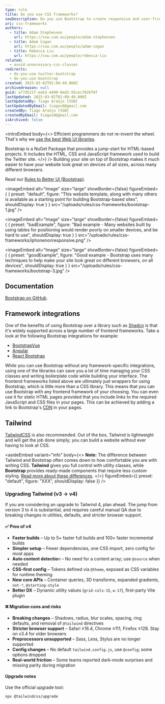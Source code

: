 ```yaml
---
type: rule
title: Do you use CSS frameworks?
seoDescription: Do you use Bootstrap to create responsive and user-friendly websites that adapt to various devices and browsers?
uri: css-frameworks
authors:
  - title: Adam Stephensen
    url: https://ssw.com.au/people/adam-stephensen
  - title: Adam Cogan
    url: https://ssw.com.au/people/adam-cogan
  - title: Rebecca Liu
    url: https://ssw.com.au/people/rebecca-liu
related:
  - avoid-unnecessary-css-classes
redirects:
  - do-you-use-twitter-bootstrap
  - do-you-use-bootstrap
created: 2025-03-02T01:09:49.000Z
archivedreason: null
guid: a77d521f-eab3-4490-9ed2-95cec7026f9f
lastUpdated: 2025-03-02T01:09:49.000Z
lastUpdatedBy: Tiago Araújo [SSW]
lastUpdatedByEmail: tiagov8@gmail.com
createdBy: Tiago Araújo [SSW]
createdByEmail: tiagov8@gmail.com
isArchived: false
---
```

<introEmbed
  body={<>
Efficient programmers do not re-invent the wheel. That's why we [use the best Web UI libraries](/do-you-use-the-best-web-ui-libraries).

Bootstrap is a NuGet Package that provides a jump-start for HTML-based projects. It includes the HTML, CSS and JavaScript framework used to build the Twitter site.
  </>}
/>
Building your site on top of Bootstrap makes it much easier to have your website look great on devices of all sizes, across many different browsers.

Read our [Rules to Better UI (Bootstrap)](/rules-to-better-ui-bootstrap).


<imageEmbed
  alt="Image"
  size="large"
  showBorder={false}
  figureEmbed={ {
    preset: "default",
    figure: "This website template, along with many others is available as a starting point for building Bootstrap-based sites",
    shouldDisplay: true
  } }
  src="/uploads/rules/css-frameworks/bootstrap-1.jpg"
/>

<imageEmbed
  alt="Image"
  size="large"
  showBorder={false}
  figureEmbed={ {
    preset: "badExample",
    figure: "Bad example - Many websites built by using tables for positioning would render poorly on smaller devices, and be hard to use",
    shouldDisplay: true
  } }
  src="/uploads/rules/css-frameworks/iphonenonresponsive.png"
/>

<imageEmbed
  alt="Image"
  size="large"
  showBorder={false}
  figureEmbed={ {
    preset: "goodExample",
    figure: "Good example - Bootstrap uses many techniques to help make your site look great on different browsers, on all devices",
    shouldDisplay: true
  } }
  src="/uploads/rules/css-frameworks/bootstrap-3.jpg"
/>

## Documentation

[Bootstrap on GitHub](https://github.com/twbs/bootstrap).

## Framework integrations

One of the benefits of using Bootstrap over a library such as [Shadcn](https://ui.shadcn.com) is that it's widely supported across a large number of frontend frameworks. Take a look at the following Bootstrap integrations for example:

* [BootstrapVue](https://bootstrap-vue.org)
* [Angular](https://ng-bootstrap.github.io/#/home)
* [React Bootstrap](https://react-bootstrap.netlify.app)

While you can use Bootstrap without any framework-specific integrations, using one of the libraries can save you a lot of time managing your CSS classes and writing boilerplate code while building your interface. The frontend frameworks listed above are ultimately just wrappers for using Bootstrap, which is little more than a CSS library. This means that you can use Bootstrap with any frontend framework of your choosing. You can even use it for static HTML pages provided that you include links to the required JavaScript and CSS files in your pages. This can be achieved by adding a link to Bootstrap's [CDN](https://getbootstrap.com) in your pages.

## Tailwind

[TailwindCSS](https://tailwindcss.com) is also recommended. Out of the box, Tailwind is lightweight and will get the job done simply; you can build a website without ever having to look at CSS.

<asideEmbed
  variant="info"
  body={<>
    **Note:** The difference between Tailwind and Bootstrap often comes down to how comfortable you are with writing CSS. **Tailwind** gives you full control with utility classes, while **Bootstrap** provides ready-made components that require less custom styling. [Read more about these differences](https://themesberg.com/blog/design/tailwind-css-vs-bootstrap).
  </>}
  figureEmbed={{
    preset: "default",
    figure: "XXX",
    shouldDisplay: false
  }}
/>

### Upgrading Tailwind (v3 → v4)

If you are considering an upgrade to Tailwind 4, plan ahead. The jump from version 3 to 4 is substantial, and requires careful manual QA due to breaking changes in utilities, defaults, and stricter browser support.

#### ✅ Pros of v4
* **Faster builds** – Up to 5× faster full builds and 100× faster incremental builds
* **Simpler setup** – Fewer dependencies, one CSS import, zero config for most apps
* **Auto content detectio**n – No need for a content array; use `@source` when needed
* **CSS-first config** – Tokens defined via `@theme`, exposed as CSS variables for runtime theming
* **New core APIs** – Container queries, 3D transforms, expanded gradients, `not-*`, `@starting-style`
* **Better DX** – Dynamic utility values (`grid-cols-15`, `w-17`), first-party Vite plugin

#### ❌ Migration cons and risks
* **Breaking changes** – Shadows, radius, blur scales, spacing, ring defaults, and removal of `@tailwind` directives
* **Stricter browser support** – Safari ≥16.4, Chrome ≥111, Firefox ≥128. Stay on v3.4 for older browsers
* **Preprocessors unsupported** – Sass, Less, Stylus are no longer supported
* **Config changes** – No default `tailwind.config.js`, use `@config`; some options dropped
* **Real-world friction** – Some teams reported dark-mode surprises and missing parity during migration

#### Upgrade notes

Use the official upgrade tool:

```bash
npx @tailwindcss/upgrade
```
